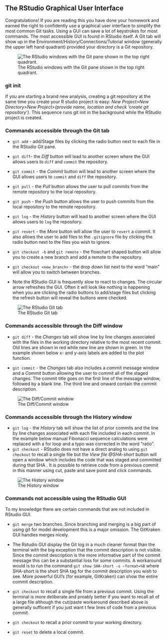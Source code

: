 ## The RStudio Graphical User Interface  {#sec-rstudio}

Congratulations! If you are reading this you have done your homework and earned the right to confidently use a graphical user interface to simplify the most common Git tasks. Using a GUI can save a lot of keystrokes for most commands. The most accessible GUI is found in RStudio itself. A Git tab will show up in the Environment/History/Connections/Tutorial window (generally the upper left hand quadrant) provided your directory is a Git repository.

![The RStudio windows with the Git pane shown in the top right quadrant.](RStudio_screen.PNG)

### git init

If you are starting a brand new analysis, creating a git repository at the same time you create your R studio project is easy: *New Project\>New Directory\>New Project\>(provide name, location and check 'create git repository')*. This sequence runs git init in the background while the RStudio project is created.

### Commands accessible through the Git tab

-   `git add` - add/Stage files by clicking the radio button next to each file in the RStudio Git pane.

-   `git diff`- the *Diff* button will lead to another screen where the GUI allows users to `diff` and `commit` the repository.

-   `git commit` - the *Commit* button will lead to another screen where the GUI allows users to `commit` and `diff` the repository.

-   `git pull` - the *Pull* button allows the user to pull commits from the remote repository to the local repository.

-   `git push` - the *Push* button allows the user to push commits from the local repository to the remote repository.

-   `git log` - the *History* button will lead to another screen where the GUI allows users to `log` the repository.

-   `git revert` - the *More* button will allow the user to `revert` a commit. It also allows the user to add files to the `.gitignore` file by clicking the radio button next to the files you wish to ignore.

-   `git checkout -b` and `git remote` - the flowchart shaped button will allow you to create a new branch and add a remote to the repository.

-   `git checkout <new_branch>` - the drop down list next to the word "main" will allow you to switch between branches.

-   Note the RStudio GUI is frequently slow to react to changes. The circular arrow refreshes the GUI. Often it will look like nothing is happening when you are clicking the radio buttons to add/stage files but clicking the refresh button will reveal the buttons were checked.

![The RStudio Git tab](Rstudio_Git.PNG)

### Commands accessible through the Diff window

-   `git diff` - the *Changes* tab will show line by line changes associated with the files in the working directory relative to the most recent commit. Old lines are shown in red while new line are shown in green. In the example shown below x- and y-axis labels are added to the plot function.

-   `git commit` - the *Changes* tab also includes a commit message window and a *Commit* button allowing the user to commit all of the staged changes. The commit title goes on the first line of the message window, followed by a blank line. The third line and onward contain the commit description.

![The Diff/Commit window](Rstudio_commit.PNG)

### Commands accessible through the History window

-   `git log` - the *History* tab will show the list of prior commits and the line by line changes associated with each file included in each commit. In the example below manual Fibonacci sequence calculations were replaced with a for loop and a typo was corrected in the word "ratio".
-   `git checkout` - RStudio does not have a direct analog to using `git checkout` to recall a single file but the *View file \@SHA-short* button will open a window which includes the code that was staged and committed during that SHA . It is possible to retrieve code from a previous commit in this manner using cut, paste and save point and click commands.

![The History window](Rstudio_history.PNG)

### Commands not accessible using the RStudio GUI

To my knowledge there are certain commands that are not included in RStudio GUI.

-   `git merge` two branches. Since branching and merging is a big part of using git for model development this is a major omission. The GitKraken GUI handles merges nicely.

-   The Rstudio GUI display the Git log in a much cleaner format than the terminal with the big exception that the commit description is not visible. Since the commit description is the more informative part of the commit message this can be a substantial loss for some commits. A workaround would is to run the command `git show SHA-short -s –format=%B` where SHA-short is the short SHA tag for the commit description you wish to see. More powerful GUI's (for example, GitKraken) can show the entire commit description.

-   `git checkout` to recall a single file from a previous commit. Using the terminal is more deliberate and proably better if you want to recall all of a large file although the cut/paste workaround described above is generally sufficent if you just want t few lines of code from a previous commit.

-   `git checkout` to recall a prior commit to your working directory.

-   `git reset` to delete a local commit.
